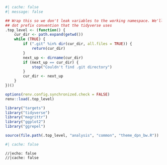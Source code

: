 ```r
#| cache: false
#| message: false

## Wrap this so we don't leak variables to the working namespace. We'll use the
## dot prefix convention that the tidyverse uses
.top_level <- (function() {
    cur_dir <- path.expand(getwd())
    while (TRUE) {
        if (".git" %in% dir(cur_dir, all.files = TRUE)) {
            return(cur_dir)
        }
        next_up <- dirname(cur_dir)
        if (next_up == cur_dir) {
            stop("Couldn't find .git directory")
        }
        cur_dir <- next_up
    }
})()

options(renv.config.synchronized.check = FALSE)
renv::load(.top_level)

library("targets")
library("tidyverse")
library("magrittr")
library("ggplot2")
library("ggrepel")

source(file.path(.top_level, "analysis", "common", "theme_dpn_bw.R"))

```

```r
#| cache: false

```

```ojs
//|echo: false
//|cache: false


```

